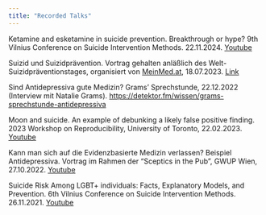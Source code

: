 ```yaml
---
title: "Recorded Talks"
---
```


Ketamine and esketamine in suicide prevention. Breakthrough or hype? 9th Vilnius Conference on Suicide Intervention Methods. 22.11.2024. [Youtube](https://www.youtube.com/watch?v=CSbjF8aVGgA)

Suizid und Suizidprävention. Vortrag gehalten anläßlich des Welt-Suizidpräventionstages, organisiert von [MeinMed.at](https://www.meinmed.at/), 18.07.2023. [Link](https://www.facebook.com/meinmed.at/videos/in-diesem-informativen-webinar-wirst-du-von-dr-med-martin-pl%C3%B6derl-wichtige-infor/632660632352577/)

Sind Antidepressiva gute Medizin? Grams' Sprechstunde, 22.12.2022 (Interview mit Natalie Grams). <https://detektor.fm/wissen/grams-sprechstunde-antidepressiva>

Moon and suicide. An example of debunking a likely false positive finding. 2023 Workshop on Reproducibility, University of Toronto, 22.02.2023. [Youtube](https://www.youtube.com/watch?v=L3rjh6aH7xg)

Kann man sich auf die Evidenzbasierte Medizin verlassen? Beispiel Antidepressiva. Vortrag im Rahmen der "Sceptics in the Pub", GWUP Wien, 27.10.2022. [Youtube](https://www.youtube.com/watch?v=IZ9vyEv2Piw)

Suicide Risk Among LGBT+ individuals: Facts, Explanatory Models, and Prevention. 6th Vilnius Conference on Suicide Intervention Methods. 26.11.2021. [Youtube](https://www.youtube.com/watch?app=desktop&v=bV19PPKZctw)
